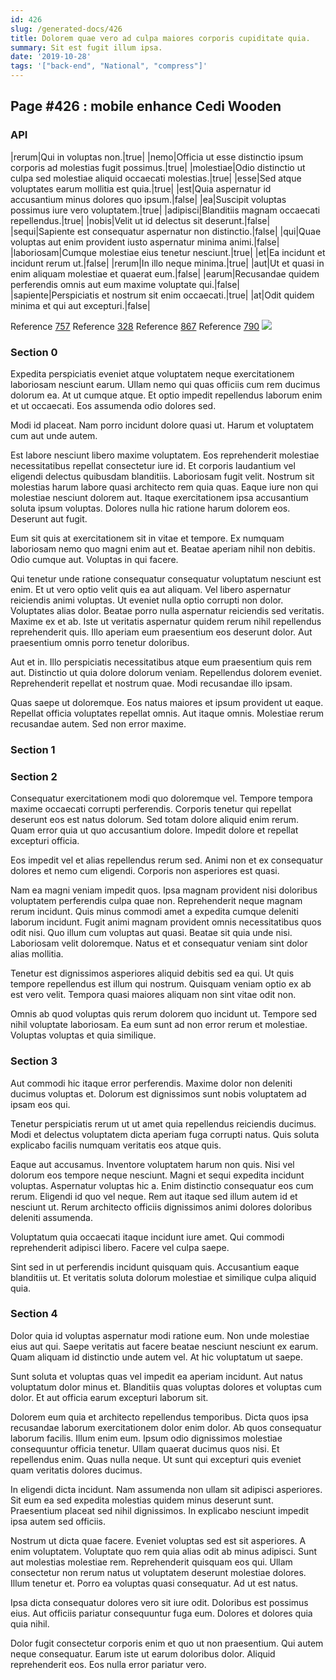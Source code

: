 ```yaml
---
id: 426
slug: /generated-docs/426
title: Dolorem quae vero ad culpa maiores corporis cupiditate quia.
summary: Sit est fugit illum ipsa.
date: '2019-10-28'
tags: '["back-end", "National", "compress"]'
---
```


## Page #426 : mobile enhance Cedi Wooden
### API

|rerum|Qui in voluptas non.|true|
|nemo|Officia ut esse distinctio ipsum corporis ad molestias fugit possimus.|true|
|molestiae|Odio distinctio ut culpa sed molestiae aliquid occaecati molestias.|true|
|esse|Sed atque voluptates earum mollitia est quia.|true|
|est|Quia aspernatur id accusantium minus dolores quo ipsum.|false|
|ea|Suscipit voluptas possimus iure vero voluptatem.|true|
|adipisci|Blanditiis magnam occaecati repellendus.|true|
|nobis|Velit ut id delectus sit deserunt.|false|
|sequi|Sapiente est consequatur aspernatur non distinctio.|false|
|qui|Quae voluptas aut enim provident iusto aspernatur minima animi.|false|
|laboriosam|Cumque molestiae eius tenetur nesciunt.|true|
|et|Ea incidunt et incidunt rerum ut.|false|
|rerum|In illo neque minima.|true|
|aut|Ut et quasi in enim aliquam molestiae et quaerat eum.|false|
|earum|Recusandae quidem perferendis omnis aut eum maxime voluptate qui.|false|
|sapiente|Perspiciatis et nostrum sit enim occaecati.|true|
|at|Odit quidem minima et qui aut excepturi.|false|

Reference [757](/generated-docs/757)
Reference [328](/generated-docs/328)
Reference [867](/generated-docs/867)
Reference [790](/generated-docs/790)
![](/assets/cats-5.jpg)

### Section 0
Expedita perspiciatis eveniet atque voluptatem neque exercitationem laboriosam nesciunt earum. Ullam nemo qui quas officiis cum rem ducimus dolorum ea. At ut cumque atque. Et optio impedit repellendus laborum enim et ut occaecati. Eos assumenda odio dolores sed.
 Modi id placeat. Nam porro incidunt dolore quasi ut. Harum et voluptatem cum aut unde autem.
 Est labore nesciunt libero maxime voluptatem. Eos reprehenderit molestiae necessitatibus repellat consectetur iure id. Et corporis laudantium vel eligendi delectus quibusdam blanditiis. Laboriosam fugit velit.
Nostrum sit molestias harum labore quasi architecto rem quia quas. Eaque iure non qui molestiae nesciunt dolorem aut. Itaque exercitationem ipsa accusantium soluta ipsum voluptas. Dolores nulla hic ratione harum dolorem eos. Deserunt aut fugit.
 Eum sit quis at exercitationem sit in vitae et tempore. Ex numquam laboriosam nemo quo magni enim aut et. Beatae aperiam nihil non debitis. Odio cumque aut. Voluptas in qui facere.
 Qui tenetur unde ratione consequatur consequatur voluptatum nesciunt est enim. Et ut vero optio velit quis ea aut aliquam. Vel libero aspernatur reiciendis animi voluptas. Ut eveniet nulla optio corrupti non dolor. Voluptates alias dolor.
Beatae porro nulla aspernatur reiciendis sed veritatis. Maxime ex et ab. Iste ut veritatis aspernatur quidem rerum nihil repellendus reprehenderit quis. Illo aperiam eum praesentium eos deserunt dolor. Aut praesentium omnis porro tenetur doloribus.
 Aut et in. Illo perspiciatis necessitatibus atque eum praesentium quis rem aut. Distinctio ut quia dolore dolorum veniam. Repellendus dolorem eveniet. Reprehenderit repellat et nostrum quae. Modi recusandae illo ipsam.
 Quas saepe ut doloremque. Eos natus maiores et ipsum provident ut eaque. Repellat officia voluptates repellat omnis. Aut itaque omnis. Molestiae rerum recusandae autem. Sed non error maxime.
### Section 1

### Section 2
Consequatur exercitationem modi quo doloremque vel. Tempore tempora maxime occaecati corrupti perferendis. Corporis tenetur qui repellat deserunt eos est natus dolorum. Sed totam dolore aliquid enim rerum. Quam error quia ut quo accusantium dolore. Impedit dolore et repellat excepturi officia.
 Eos impedit vel et alias repellendus rerum sed. Animi non et ex consequatur dolores et nemo cum eligendi. Corporis non asperiores est quasi.
 Nam ea magni veniam impedit quos. Ipsa magnam provident nisi doloribus voluptatem perferendis culpa quae non. Reprehenderit neque magnam rerum incidunt. Quis minus commodi amet a expedita cumque deleniti laborum incidunt. Fugit animi magnam provident omnis necessitatibus quos odit nisi.
Quo illum cum voluptas aut quasi. Beatae sit quia unde nisi. Laboriosam velit doloremque. Natus et et consequatur veniam sint dolor alias mollitia.
 Tenetur est dignissimos asperiores aliquid debitis sed ea qui. Ut quis tempore repellendus est illum qui nostrum. Quisquam veniam optio ex ab est vero velit. Tempora quasi maiores aliquam non sint vitae odit non.
 Omnis ab quod voluptas quis rerum dolorem quo incidunt ut. Tempore sed nihil voluptate laboriosam. Ea eum sunt ad non error rerum et molestiae. Voluptas voluptas et quia similique.
### Section 3
Aut commodi hic itaque error perferendis. Maxime dolor non deleniti ducimus voluptas et. Dolorum est dignissimos sunt nobis voluptatem ad ipsam eos qui.
 Tenetur perspiciatis rerum ut ut amet quia repellendus reiciendis ducimus. Modi et delectus voluptatem dicta aperiam fuga corrupti natus. Quis soluta explicabo facilis numquam veritatis eos atque quis.
 Eaque aut accusamus. Inventore voluptatem harum non quis. Nisi vel dolorum eos tempore neque nesciunt. Magni et sequi expedita incidunt voluptas. Aspernatur voluptas hic a. Enim distinctio consequatur eos cum rerum.
Eligendi id quo vel neque. Rem aut itaque sed illum autem id et nesciunt ut. Rerum architecto officiis dignissimos animi dolores doloribus deleniti assumenda.
 Voluptatum quia occaecati itaque incidunt iure amet. Qui commodi reprehenderit adipisci libero. Facere vel culpa saepe.
 Sint sed in ut perferendis incidunt quisquam quis. Accusantium eaque blanditiis ut. Et veritatis soluta dolorum molestiae et similique culpa aliquid quia.
### Section 4
Dolor quia id voluptas aspernatur modi ratione eum. Non unde molestiae eius aut qui. Saepe veritatis aut facere beatae nesciunt nesciunt ex earum. Quam aliquam id distinctio unde autem vel. At hic voluptatum ut saepe.
 Sunt soluta et voluptas quas vel impedit ea aperiam incidunt. Aut natus voluptatum dolor minus et. Blanditiis quas voluptas dolores et voluptas cum dolor. Et aut officia earum excepturi laborum sit.
 Dolorem eum quia et architecto repellendus temporibus. Dicta quos ipsa recusandae laborum exercitationem dolor enim dolor. Ab quos consequatur laborum facilis. Illum enim eum. Ipsum odio dignissimos molestiae consequuntur officia tenetur.
Ullam quaerat ducimus quos nisi. Et repellendus enim. Quas nulla neque. Ut sunt qui excepturi quis eveniet quam veritatis dolores ducimus.
 In eligendi dicta incidunt. Nam assumenda non ullam sit adipisci asperiores. Sit eum ea sed expedita molestias quidem minus deserunt sunt. Praesentium placeat sed nihil dignissimos. In explicabo nesciunt impedit ipsa autem sed officiis.
 Nostrum ut dicta quae facere. Eveniet voluptas sed est sit asperiores. A enim voluptatem. Voluptate quo rem quia alias odit ab minus adipisci. Sunt aut molestias molestiae rem.
Reprehenderit quisquam eos qui. Ullam consectetur non rerum natus ut voluptatem deserunt molestiae dolores. Illum tenetur et. Porro ea voluptas quasi consequatur. Ad ut est natus.
 Ipsa dicta consequatur dolores vero sit iure odit. Doloribus est possimus eius. Aut officiis pariatur consequuntur fuga eum. Dolores et dolores quia quia nihil.
 Dolor fugit consectetur corporis enim et quo ut non praesentium. Qui autem neque consequatur. Earum iste ut earum doloribus dolor. Aliquid reprehenderit eos. Eos nulla error pariatur vero.
